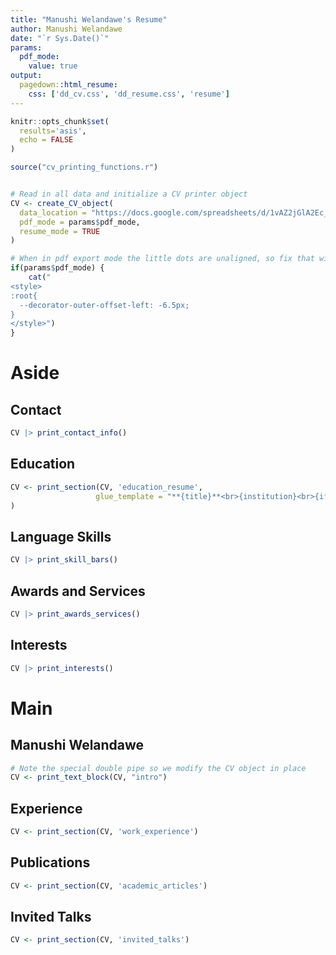 ```yaml
---
title: "Manushi Welandawe's Resume"
author: Manushi Welandawe
date: "`r Sys.Date()`"
params:
  pdf_mode:
    value: true
output:
  pagedown::html_resume:
    css: ['dd_cv.css', 'dd_resume.css', 'resume']
---
```


```r
knitr::opts_chunk$set(
  results='asis', 
  echo = FALSE
)

source("cv_printing_functions.r")


# Read in all data and initialize a CV printer object
CV <- create_CV_object(
  data_location = "https://docs.google.com/spreadsheets/d/1vAZ2jGlA2Ec_iqbwJKgnlglyDahdIFLGWVaavyuTbaA/edit?gid=917338460#gid=917338460",
  pdf_mode = params$pdf_mode,
  resume_mode = TRUE
)

```


```r
# When in pdf export mode the little dots are unaligned, so fix that with some conditional CSS.
if(params$pdf_mode) {
    cat("
<style>
:root{
  --decorator-outer-offset-left: -6.5px;
}
</style>")
}
```


Aside
================================================================================


<!-- ```{r}
# Build interactive network of positions colored by section
# and connected if they occurred in the same year
datadrivencv::build_network_logo(CV$entries_data)
```



```r
if(params$pdf_mode){
  cat("View this resume online with links at _https://www.manushiw.com/cv/resume/_")
} else {
  cat("[<i class='fas fa-download'></i> Download a PDF of this CV]()")
}
```


For a longer form version, see my [CV](nickstrayer.me/cv/). -->

Contact {#contact}
--------------------------------------------------------------------------------

```r
CV |> print_contact_info()
```

Education {data-icon=graduation-cap data-concise=true}
--------------------------------------------------------------------------------

```r
CV <- print_section(CV, 'education_resume',
                   glue_template = "**{title}**<br>{institution}<br>{ifelse(end == 'N/A', paste0('Expected ', start_year), paste0(start_year, ' – ', end_year))}<br><br>"
)
```

Language Skills {#skills}
--------------------------------------------------------------------------------

```r
CV |> print_skill_bars()
```

Awards and Services {#awards}
--------------------------------------------------------------------------------

```r
CV |> print_awards_services()
```

Interests {#interests}
--------------------------------------------------------------------------------

```r
CV |> print_interests()
```


<!-- Disclaimer {#disclaimer} -->
<!-- -------------------------------------------------------------------------------- -->

<!-- Made with the R package [**pagedown**](https://github.com/rstudio/pagedown).  -->

<!-- The source code is available at [](). -->

<!-- Last updated on `r Sys.Date()`. -->



Main
================================================================================

Manushi Welandawe {#title}
--------------------------------------------------------------------------------

```r
# Note the special double pipe so we modify the CV object in place
CV <- print_text_block(CV, "intro") 
```


Experience {data-icon=laptop data-concise=true}
--------------------------------------------------------------------------------


```r
CV <- print_section(CV, 'work_experience')
```

<!-- Research Experience {data-icon=laptop} -->
<!-- -------------------------------------------------------------------------------- -->

<!-- ```{r} -->
<!-- CV <- print_section(CV, 'research_positions') -->
<!-- ``` -->


Publications {data-icon=book}
--------------------------------------------------------------------------------

```r
CV <- print_section(CV, 'academic_articles')
```

Invited Talks {data-icon=microphone-lines}
--------------------------------------------------------------------------------

```r
CV <- print_section(CV, 'invited_talks')
```

<!-- Selected Data Science Writing {data-icon=chart-line data-concise=true} -->
<!-- -------------------------------------------------------------------------------- -->

<!-- ```{r} -->
<!-- CV <- print_section(CV, 'by_me_press') -->
<!-- ``` -->


<!-- ```{r} -->
<!-- CV <- print_section(CV, 'data_science_writings') -->
<!-- ``` -->


<!-- ```{r} -->
<!-- print_links(CV) -->
<!-- ``` -->

